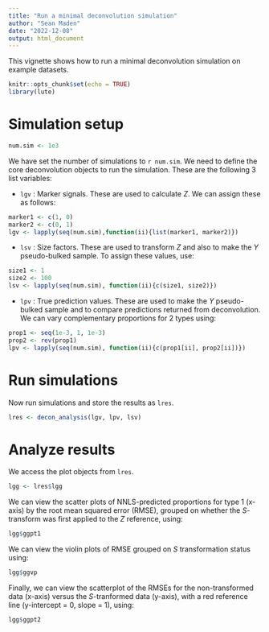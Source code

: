 ```yaml
---
title: "Run a minimal deconvolution simulation"
author: "Sean Maden"
date: "2022-12-08"
output: html_document
---
```


This vignette shows how to run a minimal deconvolution simulation on example 
datasets.

```r
knitr::opts_chunk$set(echo = TRUE)
library(lute)
```

# Simulation setup

```r
num.sim <- 1e3
```

We have set the number of simulations to `r num.sim`. We need to define the core 
deconvolution objects to run the simulation. These are the following 3 list variables:

* `lgv` : Marker signals. These are used to calculate $Z$. We can assign these as
follows:

```r
marker1 <- c(1, 0)
marker2 <- c(0, 1)
lgv <- lapply(seq(num.sim),function(ii){list(marker1, marker2)})
```

* `lsv` : Size factors. These are used to transform $Z$ and also to make the $Y$ 
pseudo-bulked sample. To assign these values, use:

```r
size1 <- 1
size2 <- 100
lsv <- lapply(seq(num.sim), function(ii){c(size1, size2)})
```

* `lpv` : True prediction values. These are used to make the $Y$ pseudo-bulked sample and
to compare predictions returned from deconvolution. We can vary complementary 
proportions for 2 types using:

```r
prop1 <- seq(1e-3, 1, 1e-3)
prop2 <- rev(prop1)
lpv <- lapply(seq(num.sim), function(ii){c(prop1[ii], prop2[ii])})
```

# Run simulations

Now run simulations and store the results as `lres`.

```r
lres <- decon_analysis(lgv, lpv, lsv)
```

# Analyze results

We access the plot objects from `lres`. 

```r
lgg <- lres$lgg
```

We can view the scatter plots of NNLS-predicted proportions for type 1 (x-axis)
by the root mean squared error (RMSE), grouped on whether the $S$-transform was
first applied to the $Z$ reference, using:

```r
lgg$ggpt1
```

We can view the violin plots of RMSE grouped on $S$ transformation status using:

```r
lgg$ggvp
```

Finally, we can view the scatterplot of the RMSEs for the non-transformed data 
(x-axis) versus the $S$-tranformed data (y-axis), with a red reference line 
(y-intercept = 0, slope = 1), using:

```r
lgg$ggpt2
```